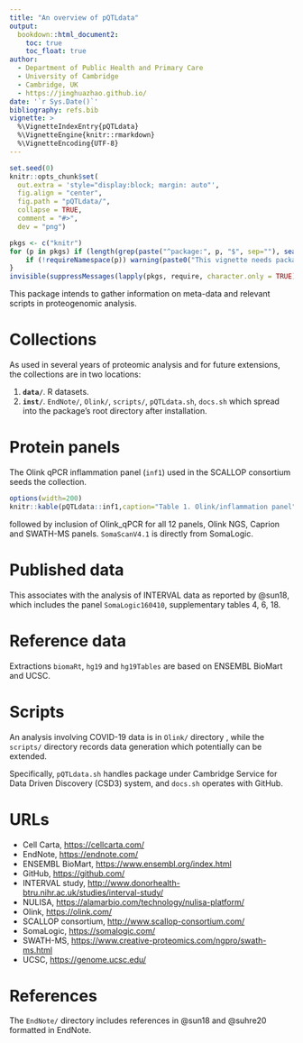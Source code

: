 ```yaml
---
title: "An overview of pQTLdata"
output:
  bookdown::html_document2:
    toc: true
    toc_float: true
author:
  - Department of Public Health and Primary Care
  - University of Cambridge
  - Cambridge, UK
  - https://jinghuazhao.github.io/
date: '`r Sys.Date()`'
bibliography: refs.bib
vignette: >
  %\VignetteIndexEntry{pQTLdata}
  %\VignetteEngine{knitr::rmarkdown}
  %\VignetteEncoding{UTF-8}
---
```


```r
set.seed(0)
knitr::opts_chunk$set(
  out.extra = 'style="display:block; margin: auto"',
  fig.align = "center",
  fig.path = "pQTLdata/",
  collapse = TRUE,
  comment = "#>",
  dev = "png")
```

```r
pkgs <- c("knitr")
for (p in pkgs) if (length(grep(paste("^package:", p, "$", sep=""), search())) == 0) {
    if (!requireNamespace(p)) warning(paste0("This vignette needs package `", p, "'; please install"))
}
invisible(suppressMessages(lapply(pkgs, require, character.only = TRUE)))
```

This package intends to gather information on meta-data and relevant scripts in proteogenomic analysis.

# Collections

As used in several years of proteomic analysis and for future extensions, the collections are in two locations:

1. **`data/`**. R datasets.
2. **`inst/`**. `EndNote/`, `Olink/`, `scripts/`, `pQTLdata.sh`, `docs.sh` which spread into the package's root directory after installation.

# Protein panels

The Olink qPCR inflammation panel (`inf1`) used in the SCALLOP consortium seeds the collection.

```r
options(width=200)
knitr::kable(pQTLdata::inf1,caption="Table 1. Olink/inflammation panel")
```

followed by inclusion of Olink_qPCR for all 12 panels, Olink NGS, Caprion and SWATH-MS panels. `SomaScanV4.1` is directly from SomaLogic.

# Published data

This associates with the analysis of INTERVAL data as reported by @sun18, which includes the panel `SomaLogic160410`, supplementary tables 4, 6, 18.

# Reference data

Extractions `biomaRt`, `hg19` and `hg19Tables` are based on ENSEMBL BioMart and UCSC.

# Scripts

An analysis involving COVID-19 data is in `Olink/` directory , while the `scripts/` directory records data generation which potentially can be extended.

Specifically, `pQTLdata.sh` handles package under Cambridge Service for Data Driven Discovery (CSD3) system, and `docs.sh` operates with GitHub.

# URLs

- Cell Carta, <https://cellcarta.com/>
- EndNote, <https://endnote.com/>
- ENSEMBL BioMart, <https://www.ensembl.org/index.html>
- GitHub, <https://github.com/>
- INTERVAL study, <http://www.donorhealth-btru.nihr.ac.uk/studies/interval-study/>
- NULISA, <https://alamarbio.com/technology/nulisa-platform/>
- Olink, <https://olink.com/>
- SCALLOP consortium, <http://www.scallop-consortium.com/>
- SomaLogic, <https://somalogic.com/>
- SWATH-MS, <https://www.creative-proteomics.com/ngpro/swath-ms.html>
- UCSC, <https://genome.ucsc.edu/>

# References {-}

The `EndNote/` directory includes references in @sun18 and @suhre20 formatted in EndNote.
